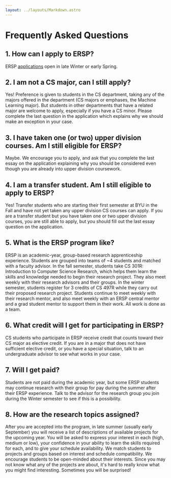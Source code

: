 ```yaml
---
layout: ../layouts/Markdown.astro
---
```



# Frequently Asked Questions

## 1. How can I apply to ERSP?

ERSP [applications](/applying) open in late Winter or early Spring.

## 2. I am not a CS major, can I still apply?

Yes! Preference is given to students in the CS department, taking any of the majors offered in the department (CS majors or emphases, the Machine Learning major). But students in other departments that have a related major are welcome to apply, especially if you have a CS minor. Please complete the last question in the application which explains why we should make an exception in your case.

## 3. I have taken one (or two) upper division courses. Am I still eligible for ERSP?

Maybe. We encourage you to apply, and ask that you complete the last essay on the application explaining why you should be considered even though you are already into upper division coursework.

## 4. I am a transfer student. Am I still eligible to apply to ERSP?

Yes! Transfer students who are starting their first semester at BYU in the Fall and have not yet taken any upper division CS courses can apply. If you are a transfer student but you have taken one or two upper division courses, you are still able to apply, but you should fill out the last essay question on the application.

## 5. What is the ERSP program like?

ERSP is an academic-year, group-based research apprenticeship experience. Students are grouped into teams of ~4 students and matched with a faculty advisor. In the fall semester, students take CS 301R: Introduction to Computer Science Research, which helps them learn the skills and knowledge needed to begin their research project. They also meet weekly with their research advisors and their groups. In the winter semester, students register for 3 credits of CS 497R while they carry out their proposed research project. Students continue to meet weekly with their research mentor, and also meet weekly with an ERSP central mentor and a grad student mentor to support them in their work. All work is done as a team.

## 6. What credit will I get for participating in ERSP?

CS students who participate in ERSP receive credit that counts toward their CS major as elective credit. If you are in a major that does not have sufficient elective credit, or you have a special situation, talk to an undergraduate advisor to see what works in your case.

## 7. Will I get paid?

Students are not paid during the academic year, but some ERSP students may continue research with their group for pay during the summer after their ERSP experience. Talk to the advisor for the research group you join during the Winter semester to see if this is a possibility.

## 8. How are the research topics assigned?

After you are accepted into the program, in late summer (usually early September) you will receive a list of descriptions of available projects for the upcoming year. You will be asked to express your interest in each (high, medium or low), your confidence in your ability to learn the skills required for each, and to give your schedule availability. We match students to projects and groups based on interest and schedule compatibility. We encourage students to be open-minded about their interests. Since you may not know what any of the projects are about, it's hard to really know what you might find interesting. Sometimes you will be surprised!
